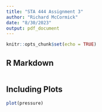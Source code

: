 ```yaml
---
title: "STA 444 Assignment 3"
author: "Richard McCormick"
date: "8/30/2023"
output: pdf_document
---
```


```r
knitr::opts_chunk$set(echo = TRUE)
```

## R Markdown


```r

```

## Including Plots


```r
plot(pressure)
```

